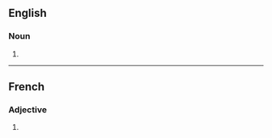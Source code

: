 ==English==

===Noun===
{{head|en|noun plural form}}

# {{plural of|alternant|lang=en}}

----

==French==

===Adjective===
{{head|fr|adjective form}}

# {{masculine plural of|alternant|lang=fr}}